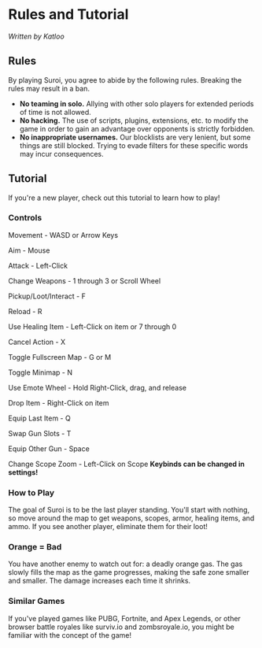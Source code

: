 # Rules and Tutorial

_Written by Katloo_

## Rules

By playing Suroi, you agree to abide by the following rules. Breaking the rules may result in a ban.

- **No teaming in solo.** Allying with other solo players for extended periods of time is not allowed.
- **No hacking.** The use of scripts, plugins, extensions, etc. to modify the game in order to gain an advantage over opponents is strictly forbidden.
- **No inappropriate usernames.** Our blocklists are very lenient, but some things are still blocked. Trying to evade filters for these specific words may incur consequences.

## Tutorial

If you're a new player, check out this tutorial to learn how to play!

### Controls

Movement - WASD or Arrow Keys

Aim - Mouse

Attack - Left-Click

Change Weapons - 1 through 3 or Scroll Wheel

Pickup/Loot/Interact - F

Reload - R

Use Healing Item - Left-Click on item or 7 through 0

Cancel Action - X

Toggle Fullscreen Map - G or M

Toggle Minimap - N

Use Emote Wheel - Hold Right-Click, drag, and release

Drop Item - Right-Click on item

Equip Last Item - Q

Swap Gun Slots - T

Equip Other Gun - Space

Change Scope Zoom - Left-Click on Scope
**Keybinds can be changed in settings!**

### How to Play

The goal of Suroi is to be the last player standing. You'll start with nothing, so move around the map to get weapons, scopes, armor, healing items, and ammo. If you see another player, eliminate them for their loot!

### Orange = Bad

You have another enemy to watch out for: a deadly orange gas. The gas slowly fills the map as the game progresses, making the safe zone smaller and smaller. The damage increases each time it shrinks.

### Similar Games

If you've played games like PUBG, Fortnite, and Apex Legends, or other browser battle royales like surviv.io and zombsroyale.io, you might be familiar with the concept of the game!
